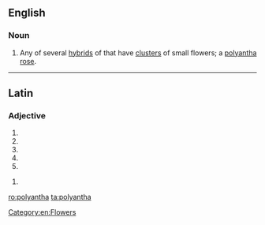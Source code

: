 ==English==

===Noun===
{{en-noun}}

# {{qualifier|botany}} Any of several [[hybrid]]s of {{taxlink|Rosa multiflora|species}} that have [[cluster]]s of small flowers; a [[polyantha rose]].

[[Category:en:Flowers]]

----

==Latin==

===Adjective===
{{la-adj-form|polyantha}}

# {{inflection of|polyanthus||nom|f|s|lang=la}}
# {{inflection of|polyanthus||nom|n|p|lang=la}}
# {{inflection of|polyanthus||acc|n|p|lang=la}}
# {{inflection of|polyanthus||voc|f|s|lang=la}}
# {{inflection of|polyanthus||voc|n|p|lang=la}}

{{la-adj-form|polyanthā}}

# {{inflection of|polyanthus||abl|f|s|lang=la}}

[[ro:polyantha]]
[[ta:polyantha]]